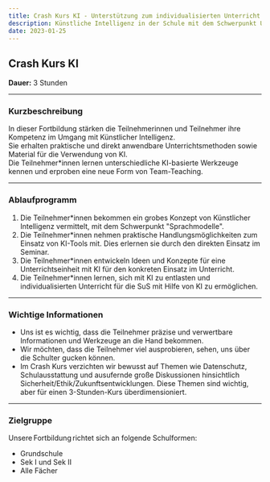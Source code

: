 ```yaml
---
title: Crash Kurs KI - Unterstützung zum individualisierten Unterricht
description: Künstliche Intelligenz in der Schule mit dem Schwerpunkt Unterstützung zum individualisierten Unterricht
date: 2023-01-25
---
```


## Crash Kurs KI

**Dauer:** 3 Stunden  

---

### **Kurzbeschreibung**

In dieser Fortbildung stärken die Teilnehmerinnen und Teilnehmer ihre Kompetenz im Umgang mit Künstlicher Intelligenz.  
Sie erhalten praktische und direkt anwendbare Unterrichtsmethoden sowie Material für die Verwendung von KI.  
Die Teilnehmer*innen lernen unterschiedliche KI-basierte Werkzeuge kennen und erproben eine neue Form von Team-Teaching.  

---

### **Ablaufprogramm**

1. Die Teilnehmer*innen bekommen ein grobes Konzept von Künstlicher Intelligenz vermittelt, mit dem Schwerpunkt "Sprachmodelle".  
2. Die Teilnehmer*innen nehmen praktische Handlungsmöglichkeiten zum Einsatz von KI-Tools mit. Dies erlernen sie durch den direkten Einsatz im Seminar.  
3. Die Teilnehmer*innen entwickeln Ideen und Konzepte für eine Unterrichtseinheit mit KI für den konkreten Einsatz im Unterricht.  
4. Die Teilnehmer*innen lernen, sich mit KI zu entlasten und individualisierten Unterricht für die SuS mit Hilfe von KI zu ermöglichen.  

---

### **Wichtige Informationen**

- Uns ist es wichtig, dass die Teilnehmer präzise und verwertbare Informationen und Werkzeuge an die Hand bekommen.  
- Wir möchten, dass die Teilnehmer viel ausprobieren, sehen, uns über die Schulter gucken können.  
- Im Crash Kurs verzichten wir bewusst auf Themen wie Datenschutz, Schulausstattung und ausufernde große Diskussionen hinsichtlich Sicherheit/Ethik/Zukunftsentwicklungen. Diese Themen sind wichtig, aber für einen 3-Stunden-Kurs überdimensioniert.  

---

### **Zielgruppe**

Unsere Fortbildung richtet sich an folgende Schulformen:
- Grundschule
- Sek I und Sek II
- Alle Fächer  